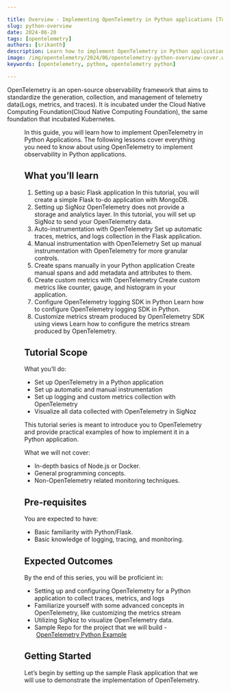 ```yaml
---

title: Overview - Implementing OpenTelemetry in Python applications [Tutorial Series]
slug: python-overview
date: 2024-06-20
tags: [opentelemetry]
authors: [srikanth]
description: Learn how to implement OpenTelemetry in Python applications with this tutorial series that covers everything from scratch - auto-instrumentation, manual instrumentation, custom metrics, logs, and some more advanced concepts in OpenTelemetry
image: /img/opentelemetry/2024/06/opentelemetry-python-overview-cover.webp
keywords: [opentelemetry, python, opentelemetry python]

---
```


<head>
  <link rel="canonical" href="https://signoz.io/opentelemetry/python-overview/"/>
</head>

OpenTelemetry is an open-source observability framework that aims to standardize the generation, collection, and management of telemetry data(Logs, metrics, and traces). It is incubated under the Cloud Native Computing Foundation(Cloud Native Computing Foundation), the same foundation that incubated Kubernetes.

<Figure src="public/img/opentelemetry/2024/06/opentelemetry-python-overview-cover.webp" alt="" caption="" />

In this guide, you will learn how to implement OpenTelemetry in Python Applications. The following lessons cover everything you need to know about using OpenTelemetry to implement observability in Python applications.

## What you’ll learn

1. Setting up a basic Flask application
In this tutorial, you will create a simple Flask to-do application with MongoDB.
2. Setting up SigNoz
OpenTelemetry does not provide a storage and analytics layer. In this tutorial, you will set up SigNoz to send your OpenTelemetry data.
3. Auto-instrumentation with OpenTelemetry
Set up automatic traces, metrics, and logs collection in the Flask application.
4. Manual instrumentation with OpenTelemetry
Set up manual instrumentation with OpenTelemetry for more granular controls.
5. Create spans manually in your Python application
Create manual spans and add metadata and attributes to them.
6. Create custom metrics with OpenTelemetry
Create custom metrics like counter, gauge, and histogram in your application.
7. Configure OpenTelemetry logging SDK in Python
Learn how to configure OpenTelemetry logging SDK in Python.
8. Customize metrics stream produced by OpenTelemetry SDK using views
Learn how to configure the metrics stream produced by OpenTelemetry.

## Tutorial Scope

What you’ll do:

- Set up OpenTelemetry in a Python application
- Set up automatic and manual instrumentation
- Set up logging and custom metrics collection with OpenTelemetry
- Visualize all data collected with OpenTelemetry in SigNoz

This tutorial series is meant to introduce you to OpenTelemetry and provide practical examples of how to implement it in a Python application.

What we will not cover:

- In-depth basics of Node.js or Docker.
- General programming concepts.
- Non-OpenTelemetry related monitoring techniques.

## Pre-requisites

You are expected to have:

- Basic familiarity with Python/Flask.
- Basic knowledge of logging, tracing, and monitoring.

## Expected Outcomes

By the end of this series, you will be proficient in:

- Setting up and configuring OpenTelemetry for a Python application to collect traces, metrics, and logs
- Familiarize yourself with some advanced concepts in OpenTelemetry, like customizing the metrics stream
- Utilizing SigNoz to visualize OpenTelemetry data.
- Sample Repo for the project that we will build - [OpenTelemetry Python Example](https://github.com/SigNoz/opentelemetry-python-example)

## Getting Started

Let’s begin by setting up the sample Flask application that we will use to demonstrate the implementation of OpenTelemetry.
